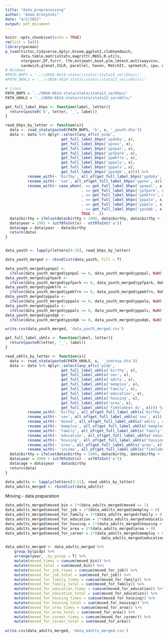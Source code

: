 ```yaml
---
title: "data_preprocessing"
author: "Adam Drożyński"
date: "4/2/2022"
output: pdf_document
---
```


```r
knitr::opts_chunk$set(echo = TRUE)
rm(list = ls())
library(pacman)
p_load(tictoc,tidyverse,dplyr,broom,ggplot2,clubSandwich,
       data.table,matrixStats,magrittr,MASS,R.utils,
       stargazer,DT,furrr, lfe,estimatr,boot,plm,lmtest,multiwayvcov,
       sandwich,glmnet,ISLR, parallel, haven, MatchIt, optmatch, ipw, AER, rdd)
# Windows
#PATH_BHPS = '..\\UKDA-6614-stata\\stata\\stata13_se\\bhps\\'
#PATH_UKHLS = '..\\UKDA-6614-stata\\stata\\stata13_se\\ukhls\\'

# Linux
PATH_BHPS = '../UKDA-6614-stata/stata/stata13_se/bhps/'
PATH_UKHLS = '../UKDA-6614-stata/stata/stata13_se/ukhls/'
```


```r
get_full_label_bhps <- function(label, letter){
  return(paste0('b', letter, '_', label))
}

read_bhps_by_letter <- function(x){
  data <- read_stata(paste0(PATH_BHPS, 'b', x, '_youth.dta'))
  data <- data %>% dplyr::select(any_of(c('pidp', 
                         get_full_label_bhps('ypdoby', x),
                         get_full_label_bhps('ypsex', x),
                         get_full_label_bhps('ypnpal', x),
                         get_full_label_bhps('ypfpark', x),
                         get_full_label_bhps('ypmkfrn', x),
                         get_full_label_bhps('yppalo', x),
                         get_full_label_bhps('yppals', x),
                         get_full_label_bhps('ypsdqk', x)))) %>% 
          rename_with(~ 'birthy', all_of(get_full_label_bhps('ypdoby', x))) %>% 
          rename_with(~ 'sex', all_of(get_full_label_bhps('ypsex', x))) %>%
          rename_with(~ case_when(. == get_full_label_bhps('ypnpal', x) ~ 'ypnpal', 
                                  . == get_full_label_bhps('ypfpark', x) ~ 'ypfpark', 
                                  . == get_full_label_bhps('ypmkfrn', x) ~ 'ypmkfrn', 
                                  . == get_full_label_bhps('yppalo', x) ~ 'yppalo', 
                                  . == get_full_label_bhps('yppals', x) ~ 'yppals',
                                  . == get_full_label_bhps('ypsdqk', x) ~ 'ypsdqk',
                                  TRUE ~ .))
  data$birthy = ifelse(data$birthy > 1000, data$birthy, data$birthy + 1900)
  data$year = 1991 + (utf8ToInt(x) - utf8ToInt('a'))
  data$age = data$year - data$birthy
  return(data)
}


data_youth <- lapply(letters[4:18], read_bhps_by_letter)

data_youth_merged <- rbindlist(data_youth, fill = T)

data_youth_merged$ypnpal <- 
  ifelse(data_youth_merged$ypnpal >= 0, data_youth_merged$ypnpal, NaN)
data_youth_merged$ypfpark <- 
  ifelse(data_youth_merged$ypfpark >= 0, data_youth_merged$ypfpark, NaN)
data_youth_merged$ypmkfrn <- 
  ifelse(data_youth_merged$ypmkfrn >= 0, data_youth_merged$ypmkfrn, NaN)
data_youth_merged$yppalo <- 
  ifelse(data_youth_merged$yppalo >= 0, data_youth_merged$yppalo, NaN)
data_youth_merged$yppals <- 
  ifelse(data_youth_merged$yppals >= 0, data_youth_merged$yppals, NaN)
data_youth_merged$ypsdqk <- 
  ifelse(data_youth_merged$ypsdqk >= 0, data_youth_merged$ypsdqk, NaN)

write.csv(data_youth_merged, 'data_youth_merged.csv')
```

```r
get_full_label_ukhls <- function(label, letter){
  return(paste0(letter, '_', label))
}

read_ukhls_by_letter <- function(x){
  data <- read_stata(paste0(PATH_UKHLS, x, '_indresp.dta'))
  data <- data %>% dplyr::select(any_of(c('pidp', 
                         get_full_label_ukhls('birthy', x),
                         get_full_label_ukhls('sex', x),
                         get_full_label_ukhls('adcts', x),
                         get_full_label_ukhls('memploy', x),
                         get_full_label_ukhls('family', x),
                         get_full_label_ukhls('education', x),
                         get_full_label_ukhls('housing', x),
                         get_full_label_ukhls('area', x),
                         get_full_label_ukhls('fimnlabnet_dv', x)))) %>% 
          rename_with(~ 'birthy', all_of(get_full_label_ukhls('birthy', x))) %>% 
          rename_with(~ 'sex', all_of(get_full_label_ukhls('sex', x))) %>%
          rename_with(~ 'moved', all_of(get_full_label_ukhls('adcts', x))) %>%
          rename_with(~ 'memploy', all_of(get_full_label_ukhls('memploy', x))) %>%
          rename_with(~ 'family', all_of(get_full_label_ukhls('family', x))) %>%
          rename_with(~ 'education', all_of(get_full_label_ukhls('education', x))) %>%
          rename_with(~ 'housing', all_of(get_full_label_ukhls('housing', x))) %>%
          rename_with(~ 'area', all_of(get_full_label_ukhls('area', x))) %>%
          rename_with(~ 'income', all_of(get_full_label_ukhls('fimnlabnet_dv', x)))
  data$birthy = ifelse(data$birthy > 1000, data$birthy, data$birthy + 1900)
  data$year = 2009 + (utf8ToInt(x) - utf8ToInt('a'))
  data$age = data$year - data$birthy
  return(data)
}

data_adults <- lapply(letters[3:11], read_ukhls_by_letter)
data_adults_merged <- rbindlist(data_adults)
```


Moving - data preparation
```r
data_adults_merged$moved_bin = 1*(data_adults_merged$moved == 1)
data_adults_merged$moved_for_job = 1*(data_adults_merged$memploy > 0)
data_adults_merged$moved_for_family = 1*(data_adults_merged$family > 0)
data_adults_merged$moved_for_education = 1*(data_adults_merged$education > 0)
data_adults_merged$moved_for_housing = 1*(data_adults_merged$housing > 0)
data_adults_merged$moved_for_area = 1*(data_adults_merged$area > 0)
data_adults_merged$moved_for_career = 1*(data_adults_merged$memploy > 0 | 
                                           data_adults_merged$education > 0)

data_adults_merged <- data_adults_merged %>%
    group_by(pidp) %>%
    arrange(year, .by_group = T) %>%
    mutate(moved_times = cumsum(moved_bin)) %>%
    mutate(moved_total = sum(moved_bin)) %>%
    mutate(moved_for_job_times = cumsum(moved_for_job)) %>%
    mutate(moved_for_job_total = sum(moved_for_job)) %>%
    mutate(moved_for_family_times = cumsum(moved_for_family)) %>%
    mutate(moved_for_family_total = sum(moved_for_family)) %>%
    mutate(moved_for_education_times = cumsum(moved_for_education)) %>%
    mutate(moved_for_education_total = sum(moved_for_education)) %>%
    mutate(moved_for_housing_times = cumsum(moved_for_housing)) %>%
    mutate(moved_for_housing_total = sum(moved_for_housing)) %>%
    mutate(moved_for_area_times = cumsum(moved_for_area)) %>%
    mutate(moved_for_area_total = sum(moved_for_area)) %>%
    mutate(moved_for_career_times = cumsum(moved_for_career)) %>%
    mutate(moved_for_career_total = sum(moved_for_area))
  
write.csv(data_adults_merged, 'data_adults_merged.csv')
```

